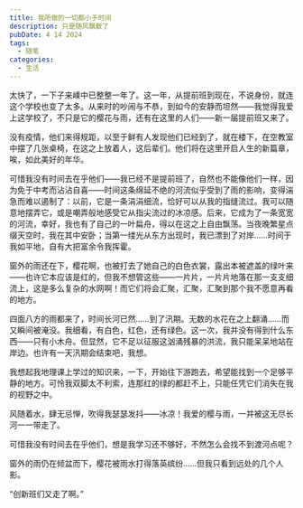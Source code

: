 ```yaml
---
title: 我所做的一切都小于时间
description: 只是随风飘散了
pubDate: 4 14 2024
tags:
  - 随笔
categories:
  - 生活
---
```


太快了，一下子来嵊中已整整一年了。这一年，从提前班到现在，不说身份，就连这个学校也变了太多。从来时的吵闹与不恭，到如今的安静而坦然——我觉得我爱上这学校了，不只是它的樱花与雨，还有在这里的人们——新一届提前班又来了。

没有疫情，他们来得规距，以至于鲜有人发现他们已经到了，就在楼下，在空教室中摆了几张桌椅，在这之上放着人，这后辈们。他们将在这里开启人生的新篇章，唉，如此美好的年华。

可惜我没有时间去在乎他们——我已经不是提前班了，自然也不能像他们一样，因为免于中考而沾沾自喜——时间这条绵延不绝的河流似乎受到了雨的影响，变得湍急而难以遏制了：以前，它是一条涓涓细流，恰好可以从我的指缝流过。我可以随意地摆弄它，或是嘲弄般地感受它从指尖流过的冰凉感。后来，它成为了一条宽宽的河流，幸好，我也有了自己的一叶扁舟，得以在这之上自由飘荡。当夜晚繁星点缀天空时，我在其中安卧；当第一缕光从东方出现时，我已漂到了对岸……时间于我如平地，自有大把富余令我挥霍。

窗外的雨还在下，樱花啊，也被打去了她自己的白色衣裳，露出本被遮盖的绿叶来——也许它本应该是红的，但我不想管这些——一片片，一片片地落在那一支支细流上，这是多么复杂的水网啊！而它们将会汇聚，汇聚，汇聚到那个我不愿意再看的地方。

四面八方的雨都来了，时间长河已然……到了汛期。无数的水花在之上翻涌……而又瞬间被淹没。我细看，有白色，红色，还有绿色。这一次，我并没有得到什么东西——只有小木舟。但显然，它不足以征服这汹涌残暴的洪流，我只能呆呆地站在岸边。也许有一天汛期会结束吧，我想。

我想起我地理课上学过的知识来，一下，开始往下游跑去，希望能找到一个足够平静的地方。可怜我双脚太不利索，连那红的绿的都赶不上，只能任凭它们消失在我的视野之中。

风随着水，肆无忌惮，吹得我瑟瑟发抖——冰凉！我爱的樱与雨，一并被这无尽长河一一带走了。

可惜我没有时间去在乎他们，想是我学习还不够好，不然怎么会找不到渡河点呢？

窗外的雨仍在倾盆而下，樱花被雨水打得落英缤纷……但我只看到远处的几个人影。

“创新班们又走了啊。”
